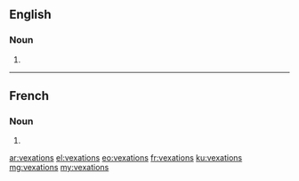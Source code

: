 ==English==

===Noun===
{{head|en|plural}}

# {{plural of|vexation|lang=en|nocat=1}}

----

==French==

===Noun===
{{head|fr|plural}}

# {{plural of|vexation|lang=fr|nocat=1}}

[[ar:vexations]]
[[el:vexations]]
[[eo:vexations]]
[[fr:vexations]]
[[ku:vexations]]
[[mg:vexations]]
[[my:vexations]]
